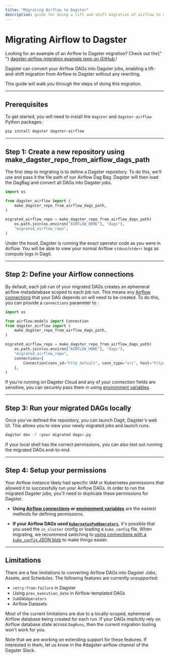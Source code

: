 ```yaml
---
title: "Migrating Airflow to Dagster"
description: guide for doing a lift and shift migration of airflow to dagster
---
```


# Migrating Airflow to Dagster

<Note>
  Looking for an example of an Airflow to Dagster migration? Check out the{" "}
  <a href="https://github.com/dagster-io/dagster-airflow-migration-example">
    dagster-airflow migration example repo on GitHub
  </a>
  !
</Note>

Dagster can convert your Airflow DAGs into Dagster jobs, enabling a lift-and-shift migration from Airflow to Dagster without any rewriting.

This guide will walk you through the steps of doing this migration.

---

## Prerequisites

To get started, you will need to install the `dagster` and `dagster-airflow` Python packages:

```bash
pip install dagster dagster-airflow
```

---

## Step 1: Create a new repository using make_dagster_repo_from_airflow_dags_path

The first step to migrating is to define a Dagster repository. To do this, we'll use <PyObject module="dagster_airflow" object="make_dagster_repo_from_airflow_dags_path" /> and pass it the file path of our Airflow Dag Bag. Dagster will then load the DagBag and convert all DAGs into Dagster jobs.

```python file=/integrations/airflow/migrate_repo.py
import os

from dagster_airflow import (
    make_dagster_repo_from_airflow_dags_path,
)

migrated_airflow_repo = make_dagster_repo_from_airflow_dags_path(
    os.path.join(os.environ["AIRFLOW_HOME"], "dags"),
    "migrated_airflow_repo",
)
```

Under the hood, Dagster is running the exact operator code as you were in Airflow. You will be able to view your normal Airflow `stdout`/`stderr` logs as compute logs in Dagit.

---

## Step 2: Define your Airflow connections

By default, each job run of your migrated DAGs creates an ephemeral airflow metadatabase scoped to each job run. This means any [Airflow connections](https://airflow.apache.org/docs/apache-airflow/stable/howto/connection.html) that your DAG depends on will need to be created. To do this, you can provide a `connections` parameter to <PyObject module="dagster_airflow" object="make_dagster_repo_from_airflow_dags_path" />:

```python file=/integrations/airflow/migrate_repo_connections.py
import os

from airflow.models import Connection
from dagster_airflow import (
    make_dagster_repo_from_airflow_dags_path,
)

migrated_airflow_repo = make_dagster_repo_from_airflow_dags_path(
    os.path.join(os.environ["AIRFLOW_HOME"], "dags"),
    "migrated_airflow_repo",
    connections=[
        Connection(conn_id="http_default", conn_type="uri", host="https://google.com")
    ],
)
```

If you're running on Dagster Cloud and any of your connection fields are sensitive, you can securely pass them in using [environment variables](/dagster-cloud/developing-testing/environment-variables-and-secrets).

---

## Step 3: Run your migrated DAGs locally

Once you've defined the repository, you can launch Dagit, Dagster's web UI. This allows you to view your newly migrated jobs and launch runs.

```bash
dagster dev -f <your migrated dags>.py
```

If your local shell has the correct permissions, you can also test out running the migrated DAGs end-to-end.

---

## Step 4: Setup your permissions

Your Airflow instance likely had specific IAM or Kubernetes permissions that allowed it to successfully run your Airflow DAGs. In order to run the migrated Dagster jobs, you'll need to duplicate these permissions for Dagster.

- **Using [Airflow connections](https://airflow.apache.org/docs/apache-airflow/stable/howto/connection.html) or [environment variables](/dagster-cloud/developing-testing/environment-variables-and-secrets)** are the easiest methods for defining permissions.

- **If your Airflow DAGs used [`KubernetesPodOperators`](https://airflow.apache.org/docs/apache-airflow-providers-cncf-kubernetes/stable/operators.html)**, it's possible that you used the `in_cluster` config or loading a `kube_config` file. When migrating, we recommend switching to [using connections with a `kube_config` JSON blob](https://airflow.apache.org/docs/apache-airflow-providers-cncf-kubernetes/stable/connections/kubernetes.html) to make things easier.

---

## Limitations

There are a few limitations to converting Airflow DAGs into Dagster Jobs, Assets, and Schedules. The following features are currently unsupported:

- `retry-from-failure` in Dagster
- Using `prev_execution_date` in Airflow-templated DAGs
- `SubDAGOperators`
- Airflow Datasets

Most of the current limitations are due to a locally-scoped, ephemeral Airflow database being created for each run. If your DAGs implicitly rely on Airflow database state across `DagRuns`, then the current migration tooling won't work for you.

Note that we are working on extending support for these features. If interested in them, let us know in the #dagster-airflow channel of the Dagster Slack.
